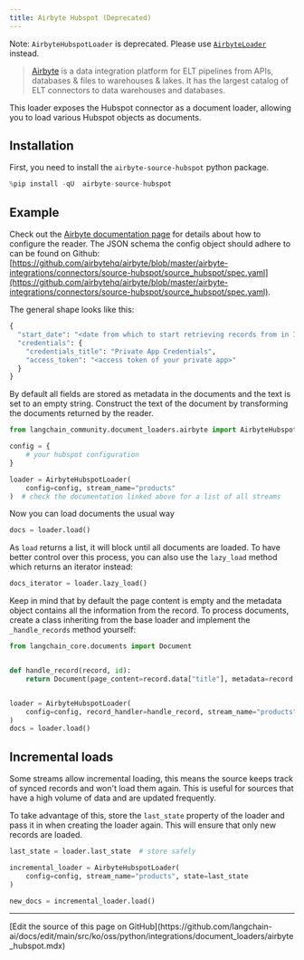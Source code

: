 ```yaml
---
title: Airbyte Hubspot (Deprecated)
---
```


Note: `AirbyteHubspotLoader` is deprecated. Please use [`AirbyteLoader`](/oss/python/integrations/document_loaders/airbyte) instead.

>[Airbyte](https://github.com/airbytehq/airbyte) is a data integration platform for ELT pipelines from APIs, databases & files to warehouses & lakes. It has the largest catalog of ELT connectors to data warehouses and databases.

This loader exposes the Hubspot connector as a document loader, allowing you to load various Hubspot objects as documents.

## Installation

First, you need to install the `airbyte-source-hubspot` python package.

```python
%pip install -qU  airbyte-source-hubspot
```

## Example

Check out the [Airbyte documentation page](https://docs.airbyte.com/integrations/sources/hubspot/) for details about how to configure the reader.
The JSON schema the config object should adhere to can be found on Github: [https://github.com/airbytehq/airbyte/blob/master/airbyte-integrations/connectors/source-hubspot/source_hubspot/spec.yaml](https://github.com/airbytehq/airbyte/blob/master/airbyte-integrations/connectors/source-hubspot/source_hubspot/spec.yaml).

The general shape looks like this:

```python
{
  "start_date": "<date from which to start retrieving records from in ISO format, e.g. 2020-10-20T00:00:00Z>",
  "credentials": {
    "credentials_title": "Private App Credentials",
    "access_token": "<access token of your private app>"
  }
}
```

By default all fields are stored as metadata in the documents and the text is set to an empty string. Construct the text of the document by transforming the documents returned by the reader.

```python
from langchain_community.document_loaders.airbyte import AirbyteHubspotLoader

config = {
    # your hubspot configuration
}

loader = AirbyteHubspotLoader(
    config=config, stream_name="products"
)  # check the documentation linked above for a list of all streams
```

Now you can load documents the usual way

```python
docs = loader.load()
```

As `load` returns a list, it will block until all documents are loaded. To have better control over this process, you can also use the `lazy_load` method which returns an iterator instead:

```python
docs_iterator = loader.lazy_load()
```

Keep in mind that by default the page content is empty and the metadata object contains all the information from the record. To process documents, create a class inheriting from the base loader and implement the `_handle_records` method yourself:

```python
from langchain_core.documents import Document


def handle_record(record, id):
    return Document(page_content=record.data["title"], metadata=record.data)


loader = AirbyteHubspotLoader(
    config=config, record_handler=handle_record, stream_name="products"
)
docs = loader.load()
```

## Incremental loads

Some streams allow incremental loading, this means the source keeps track of synced records and won't load them again. This is useful for sources that have a high volume of data and are updated frequently.

To take advantage of this, store the `last_state` property of the loader and pass it in when creating the loader again. This will ensure that only new records are loaded.

```python
last_state = loader.last_state  # store safely

incremental_loader = AirbyteHubspotLoader(
    config=config, stream_name="products", state=last_state
)

new_docs = incremental_loader.load()
```

---

<Callout icon="pen-to-square" iconType="regular">
  [Edit the source of this page on GitHub](https://github.com/langchain-ai/docs/edit/main/src/ko/oss/python/integrations/document_loaders/airbyte_hubspot.mdx)
</Callout>
